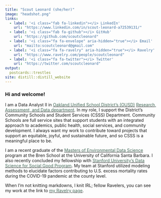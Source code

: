 ```yaml
---
title: "Scout Leonard (she/her)"
image: "headshot.png"
links:
  - label: '<i class="fab fa-linkedin"></i> LinkedIn'
    url: "https://www.linkedin.com/in/scout-leonard-a72539131/"
  - label: '<i class="fab fa-github"></i> GitHub'
    url: "https://github.com/scoutcleonard"
  - label: '<i class="fa fa-envelope" aria-hidden="true"></i> Email'
    url: "mailto:scoutcleonard@gmail.com"
  - label: '<i class="fa fa-ravelry" aria-hidden="true"></i> Ravelry'
    url: "https://www.ravelry.com/people/scoutcleonard" 
  - label: '<i class="fa fa-twitter"></i> Twitter'
    url: "https://twitter.com/scoutcleonard"
output:
  postcards::trestles
site: distill::distill_website
---
```


### Hi and welcome! 

I am a Data Analyst II in [<span style="color: #436857;">Oakland Unified School District's (OUSD)</span>](https://www.ousd.org) [<span style="color: #436857;">Research, Assessment, and Data department</span>](https://www.ousddata.org/staff.html). In my role, I support the District's Community Schools and Student Services (CSSS) Department. Community Schools are full service sites that support students with an integrated approach to academics, public health, social services, and community development. I always want my work to contribute toward projects that support an equitable, joyful, and sustainable future, and so CSSS is a meaningful place to be. 

I am a recent graduate of the [<span style="color: #436857;">Masters of Environmental Data Science</span>](https://bren.ucsb.edu/masters-programs/master-environmental-data-science) program at the Bren School at the University of California Santa Barbara. I also recently concluded my fellowship with [<span style="color: #436857;">Stanford University's Data Science for Social Good Program</span>](https://datascience.stanford.edu/programs/data-science-social-good-summer-program). My team at Stanford utilized modeling methods to elucidate factors contributing to U.S. excess mortality rates during the COVID-19 pandemic at the county level. 

When I'm not knitting markdowns, I knit IRL; fellow Ravelers, you can see my work at the link to [<span style="color: #436857;">my Ravelry page</span>](https://www.ravelry.com/people/scoutcleonard).
